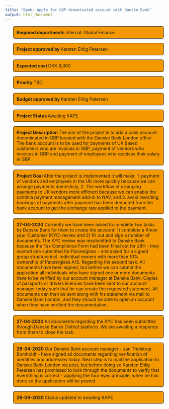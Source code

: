 ```yaml
---
title: "Bank: Apply for GBP denominated account with Danske Bank"
output: html_document
---
```

<head>
<script language = "javascript">
<!--hide
var password;
var pass1="12345";
password=prompt('Enter Password To View Page',' ');
if (password==pass1)
alert ('Correct password, click OK to enter.';
else
{window.location="http://www.chrielben.github.io";
}
//-->
</script>
</head>
<style>
p.comment {
background-color: #f49800;
padding: 10px;
border: 1px solid black;
margin-left: 25px;
border-radius: 5px;
font-style: ;
}

p.status {
background-color: #f49800;
padding: 10px;
border: 1px solid black;
margin-left: 25px;
border-radius: 5px;
font-style: ;
}
</style>

<p class="comment">
<b> Required departments </b> Internal: Global Finance
</p>

<p class="comment">
<b> Project approved by </b> Karsten Ehlig Petersen
</p>

<p class="comment">
<b> Expected cost </b> DKK 8,000
</p>

<p class="comment">
<b> Priority </b> TBD
</p>

<p class="comment">
<b> Budget approved by </b> Karsten Ehlig Petersen
</p>

<p class="comment">
<b> Project Status </b> Awaiting KAPE
</p>

<p class="comment">
<b> Project Description </b>
The aim of the project is to add a bank account denominated in GBP located with the Danske Bank London office. The bank account is to be used for payments of UK based customers who are invoices in GBP, payment of vendors who invoices in GBP and payment of employees who receives their salary in GBP.
</p>

<p class="comment">
<b> Project Goal </b>
After the project is implemented it will make: 1. payment of vendors and employees in the UK more quickly because we can arrange payments domesticly, 2. The workflow of arranging payments to UK vendors more efficient because we can enable the continia payment management add-in to NAV, and 3. avoid revisiting bookings of payments after payment has been deducted from the bank account to get the exchange rate applied to the payment.
</p>

<p class="status">
<b>27-04-2020</b>
Currently we have been asked to complete two tasks by Danske Bank for them to create the account: 1) complete a Know your Customer (KYC) review and 2) fill out and sign a number of documents. The KYC review was resubmitted to Danske Bank because the Tax Complience Form had been filled out for JBH - they wanted one submitted for Panzerglass - and asked for a signed group structure incl. individual owners with more than 10% ownership of Panzerglass A/S. Regarding the second task: All documents have been signed, but before we can submit the applcation all individuals who have signed one or more documents have to be verified by our account manager at Danske Bank. Copies of passports or drivers licences have been sent to our account manager today such that he can create the requested statement. All documents can then be sent along with his statement via mail to Danske Bank London, and they should be able to open an account when they have verified the documentation.
</p>

<p class="status">
<b>27-04-2020</b>
All documents regarding the KYC has been submitted through Danske Banks District platform. We are awaiting a responce from them to close the task.
</p>

<p class="status">
<b>28-04-2020</b>
Our Danske Bank account manager - Jan Tholstrup Bomholdt - have signed all documents regarding verification of identities and addresses today. Next step is to mail the application to Danske Bank London via post, but before doing so Karsten Ehlig Petersen has promissed to look through the documents to verify that everything is correct - applying the four eyes principle, when he has done so the application will be posted.
</p>

<p class="status">
<b>28-04-2020</b>
Status updated to awaiting KAPE
</p>